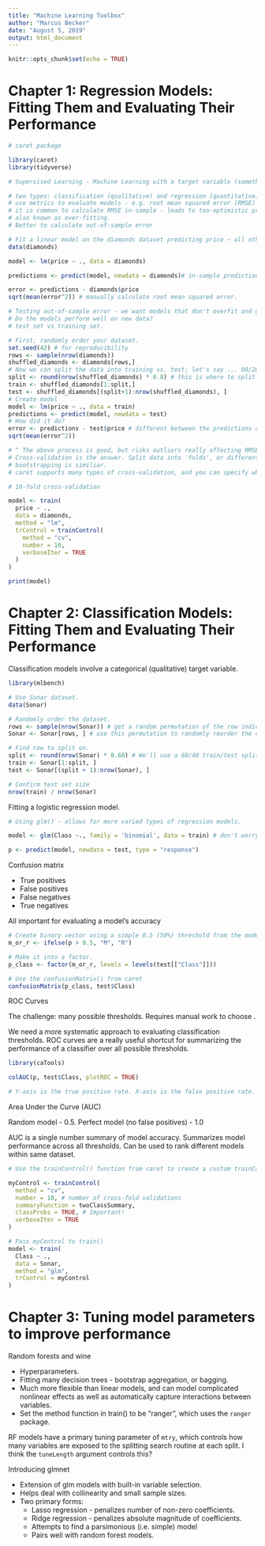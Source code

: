 ```yaml
---
title: "Machine Learning Toolbox"
author: "Marcus Becker"
date: "August 5, 2019"
output: html_document
---
```


```r

knitr::opts_chunk$set(echo = TRUE)
```

# Chapter 1: Regression Models: Fitting Them and Evaluating Their Performance

```r

# caret package

library(caret)
library(tidyverse)

# Supervised Learning - Machine Learning with a target variable (something you want to predict)

# two types: classification (qualitative) and regression (quantitative)
# use metrics to evaluate models - e.g. root mean squared error (RMSE)
# it is common to calculate RMSE in-sample - leads to too-optimistic projections of model performance.
# also known as over-fitting. 
# Better to calculate out-of-sample error

# Fit a linear model on the diamonds dataset predicting price ~ all other variables. 
data(diamonds)

model <- lm(price ~ ., data = diamonds)

predictions <- predict(model, newdata = diamonds)# in-sample predictions

error <- predictions - diamonds$price
sqrt(mean(error^2)) # manually calculate root mean squared error. 

# Testing out-of-sample error - we want models that don't overfit and generalize well.
# Do the models perform well on new data?
# test set vs training set. 

# First, randomly order your dataset.
set.seed(42) # for reproducibility 
rows <- sample(nrow(diamonds))
shuffled_diamonds <- diamonds[rows,]
# Now we can split the data into training vs. test; let's say ... 80/20.
split <- round(nrow(shuffled_diamonds) * 0.8) # this is where to split.
train <- shuffled_diamonds[1:split,]
test <- shuffled_diamonds[(split+1):nrow(shuffled_diamonds), ]
# Create model
model <- lm(price ~ ., data = train) 
predictions <- predict(model, newdata = test)
# How did it do?
error <- predictions - test$price # different between the predictions and the actual price
sqrt(mean(error^2))

# ^ The above process is good, but risks outliers really affecting RMSE if they were part of train/test.
# Cross-validation is the answer. Split data into 'folds', or different test sets. 
# bootstrapping is similiar. 
# caret supports many types of cross-validation, and you can specify which type of cross-validation and the number of folds with the trainControl() function.

# 10-fold cross-validation

model <- train(
  price ~ .,
  data = diamonds,
  method = "lm",
  trControl = trainControl(
    method = "cv",
    number = 10,
    verboseIter = TRUE
  )
)

print(model)

```

# Chapter 2: Classification Models: Fitting Them and Evaluating Their Performance

Classification models involve a categorical (qualitative) target variable. 

```r

library(mlbench)

# Use Sonar dataset. 
data(Sonar)

# Randomly order the dataset.
rows <- sample(nrow(Sonar)) # get a random permutation of the row indices in a dataset.
Sonar <- Sonar[rows, ] # use this permutation to randomly reorder the dataset. 

# Find row to split on.
split <- round(nrow(Sonar) * 0.60) # We'll use a 60/40 train/test split this time.
train <- Sonar[1:split, ]
test <- Sonar[(split + 1):nrow(Sonar), ]

# Confirm test set size
nrow(train) / nrow(Sonar)

```

Fitting a logistic regression model.

```r

# Using glm() - allows for more varied types of regression models.

model <- glm(Class ~., family = 'binomial', data = train) # don't worry about warnings.

p <- predict(model, newdata = test, type = "response")

```

Confusion matrix

+ True positives
+ False positives
+ False negatives
+ True negatives

All important for evaluating a model's accuracy 

```r

# Create binary vector using a simple 0.5 (50%) threshold from the model results.
m_or_r <- ifelse(p > 0.5, "M", "R")

# Make it into a factor.
p_class <- factor(m_or_r, levels = levels(test[["Class"]]))

# Use the confusionMatrix() from caret
confusionMatrix(p_class, test$Class)

```

ROC Curves

The challenge: many possible thresholds. Requires manual work to choose .

We need a more systematic approach to evaluating classification thresholds. ROC curves are a really useful shortcut for summarizing the performance of a classifier over all possible thresholds. 

```r

library(caTools)

colAUC(p, test$Class, plotROC = TRUE)

# Y-axis is the true positive rate. X-axis is the false positive rate. 


```

Area Under the Curve (AUC)

Random model - 0.5. Perfect model (no false positives) - 1.0

AUC is a single number summary of model accuracy. Summarizes model performance across all thresholds. Can be used to rank different models within same dataset.

```r

# Use the trainControl() function from caret to create a custom trainControl object. 

myControl <- trainControl(
  method = "cv",
  number = 10, # number of cross-fold validations
  summaryFunction = twoClassSummary,
  classProbs = TRUE, # Important!
  verboseIter = TRUE
)

# Pass myControl to train()
model <- train(
  Class ~ .,
  data = Sonar,
  method = "glm",
  trControl = myControl
)

```

# Chapter 3: Tuning model parameters to improve performance

Random forests and wine

- Hyperparameters. 
- Fitting many decision trees - bootstrap aggregation, or bagging.
- Much more flexible than linear models, and can model complicated nonlinear effects as well as automatically capture interactions between variables. 
- Set the method function in train() to be "ranger", which uses the `ranger` package. 

RF models have a primary tuning parameter of `mtry`, which controls how many variables are exposed to the splitting search routine at each split. I think the `tuneLength` argument controls this?

Introducing glmnet

- Extension of glm models with built-in variable selection.
- Helps deal with collinearity and small sample sizes.
- Two primary forms:
  + Lasso regression - penalizes number of non-zero coefficients.
  + Ridge regression - penalizes absolute magnitude of coefficients.
  + Attempts to find a parsimonious (i.e. simple) model
  + Pairs well with random forest models.


```r





```





















